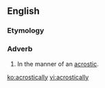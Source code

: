 ==English==

===Etymology===
{{suffix|acrostic|ally}}

===Adverb===
{{en-adv|-}}

# In the manner of an [[acrostic]].

[[ko:acrostically]]
[[vi:acrostically]]